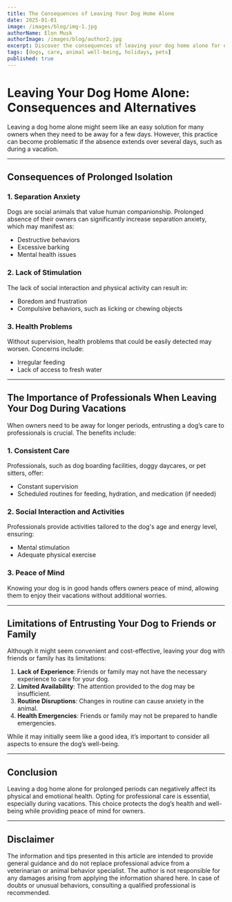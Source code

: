 ```yaml
---
title: The Consequences of Leaving Your Dog Home Alone
date: 2025-01-01
image: /images/blog/img-1.jpg
authorName: Elon Musk
authorImage: /images/blog/author2.jpg
excerpt: Discover the consequences of leaving your dog home alone for extended periods and learn about alternatives to ensure your pet's well-being during your absence.
tags: [dogs, care, animal well-being, holidays, pets]
published: true
---
```


# Leaving Your Dog Home Alone: Consequences and Alternatives

Leaving a dog home alone might seem like an easy solution for many owners when they need to be away for a few days. However, this practice can become problematic if the absence extends over several days, such as during a vacation.

---

## Consequences of Prolonged Isolation

### 1. Separation Anxiety

Dogs are social animals that value human companionship. Prolonged absence of their owners can significantly increase separation anxiety, which may manifest as:

- Destructive behaviors
- Excessive barking
- Mental health issues

### 2. Lack of Stimulation

The lack of social interaction and physical activity can result in:

- Boredom and frustration
- Compulsive behaviors, such as licking or chewing objects

### 3. Health Problems

Without supervision, health problems that could be easily detected may worsen. Concerns include:

- Irregular feeding
- Lack of access to fresh water

---

## The Importance of Professionals When Leaving Your Dog During Vacations

When owners need to be away for longer periods, entrusting a dog’s care to professionals is crucial. The benefits include:

### 1. Consistent Care

Professionals, such as dog boarding facilities, doggy daycares, or pet sitters, offer:

- Constant supervision
- Scheduled routines for feeding, hydration, and medication (if needed)

### 2. Social Interaction and Activities

Professionals provide activities tailored to the dog's age and energy level, ensuring:

- Mental stimulation
- Adequate physical exercise

### 3. Peace of Mind

Knowing your dog is in good hands offers owners peace of mind, allowing them to enjoy their vacations without additional worries.

---

## Limitations of Entrusting Your Dog to Friends or Family

Although it might seem convenient and cost-effective, leaving your dog with friends or family has its limitations:

1. **Lack of Experience**: Friends or family may not have the necessary experience to care for your dog.
2. **Limited Availability**: The attention provided to the dog may be insufficient.
3. **Routine Disruptions**: Changes in routine can cause anxiety in the animal.
4. **Health Emergencies**: Friends or family may not be prepared to handle emergencies.

While it may initially seem like a good idea, it’s important to consider all aspects to ensure the dog’s well-being.

---

## Conclusion

Leaving a dog home alone for prolonged periods can negatively affect its physical and emotional health. Opting for professional care is essential, especially during vacations. This choice protects the dog’s health and well-being while providing peace of mind for owners.

---

## Disclaimer

The information and tips presented in this article are intended to provide general guidance and do not replace professional advice from a veterinarian or animal behavior specialist. The author is not responsible for any damages arising from applying the information shared here. In case of doubts or unusual behaviors, consulting a qualified professional is recommended.
